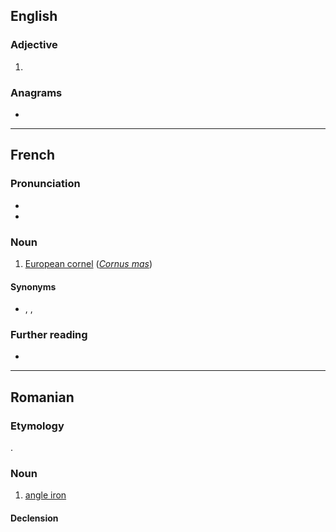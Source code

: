 {{also|Cornier}}
==English==

===Adjective===
{{head|en|comparative adjective}}

# {{en-comparative of|corny}}

===Anagrams===
* {{anagrams|en|a=ceinorr|Corrine}}

----

==French==

===Pronunciation===
* {{fr-IPA}}
* {{audio|fr|LL-Q150 (fra)-LoquaxFR-cornier.wav|Audio}}

===Noun===
{{fr-noun|m}}

# [[European cornel]] (''[[Cornus mas]]'')

====Synonyms====
* {{l|fr|cornouiller mâle}}, {{l|fr|cornouiller sauvage}}, {{l|fr|fuselier}}

===Further reading===
* {{R:TLFi}}

----

==Romanian==

===Etymology===
{{bor+|ro|fr|cornière}}.

===Noun===
{{ro-noun|n|corniere}}

# [[angle iron]]

====Declension====
{{ro-noun-n}}